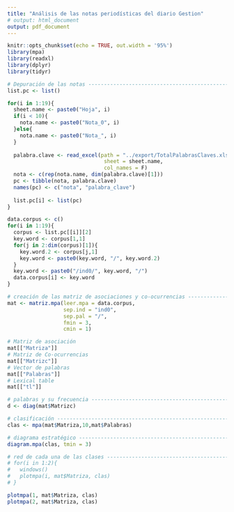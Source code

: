 ```yaml
---
title: "Análisis de las notas periodísticas del diario Gestion"
# output: html_document
output: pdf_document
---
```


```r
knitr::opts_chunk$set(echo = TRUE, out.width = '95%')
library(mpa)
library(readxl)
library(dplyr)
library(tidyr)
```

```r
# Depuración de las notas -------------------------------------------------
list.pc <- list()

for(i in 1:19){
  sheet.name <- paste0("Hoja", i)
  if(i < 10){
    nota.name <- paste0("Nota_0", i)
  }else{
    nota.name <- paste0("Nota_", i)
  }
  
  palabra.clave <- read_excel(path = "../export/TotalPalabrasClaves.xlsx",
                               sheet = sheet.name, 
                               col_names = F)
  nota <- c(rep(nota.name, dim(palabra.clave)[1]))
  pc <- tibble(nota, palabra.clave)
  names(pc) <- c("nota", "palabra_clave")
  
  list.pc[i] <- list(pc)
}

data.corpus <- c()
for(i in 1:19){
  corpus <- list.pc[[i]][2]
  key.word <- corpus[1,1]
  for(j in 2:dim(corpus)[1]){
    key.word.2 <- corpus[j,1]
    key.word <- paste0(key.word, "/", key.word.2)
  }
  key.word <- paste0("/ind0/", key.word, "/")
  data.corpus[i] <- key.word
}

```

```r
# creación de las matriz de asociaciones y co-ocurrencias -----------------
mat <- matriz.mpa(leer.mpa = data.corpus, 
                  sep.ind = "ind0",
                  sep.pal = "/",
                  fmin = 3, 
                  cmin = 1)

# Matriz de asociación
mat[["Matriza"]]
# Matriz de Co-ocurrencias
mat[["Matrizc"]]
# Vector de palabras
mat[["Palabras"]]
# Lexical table
mat[["tl"]]

```

```r
# palabras y su frecuencia ------------------------------------------------
d <- diag(mat$Matrizc)

# clasificación -----------------------------------------------------------
clas <- mpa(mat$Matriza,10,mat$Palabras)

# diagrama estratégico ----------------------------------------------------
diagram.mpa(clas, tmin = 3)

# red de cada una de las clases -------------------------------------------
# for(i in 1:2){
#   windows()
#   plotmpa(i, mat$Matriza, clas)
# }

plotmpa(1, mat$Matriza, clas)
plotmpa(2, mat$Matriza, clas)
```

